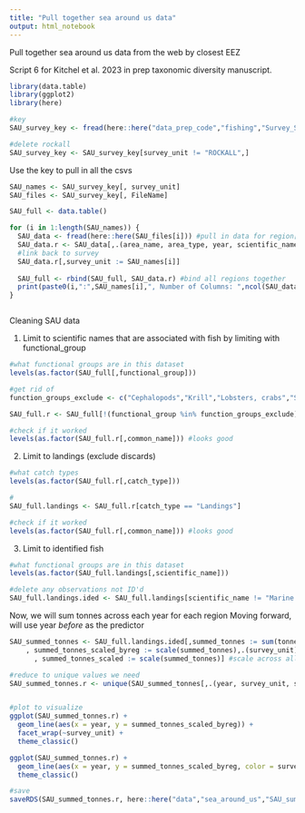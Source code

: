 ```yaml
---
title: "Pull together sea around us data"
output: html_notebook
---
```


Pull together sea around us data from the web by closest EEZ

Script 6 for Kitchel et al. 2023 in prep taxonomic diversity manuscript.


```r
library(data.table)
library(ggplot2)
library(here)

#key
SAU_survey_key <- fread(here::here("data_prep_code","fishing","Survey_SOU_Key.csv"))

#delete rockall
SAU_survey_key <- SAU_survey_key[survey_unit != "ROCKALL",]
```

Use the key to pull in all the csvs
```r
SAU_names <- SAU_survey_key[, survey_unit]
SAU_files <- SAU_survey_key[, FileName]

SAU_full <- data.table()

for (i in 1:length(SAU_names)) {
  SAU_data <- fread(here::here(SAU_files[i])) #pull in data for region[i]
  SAU_data.r <- SAU_data[,.(area_name, area_type, year, scientific_name, common_name, functional_group, commercial_group, fishing_entity, fishing_sector, catch_type, reporting_status, gear_type, end_use_type, tonnes, landed_value)]
  #link back to survey
  SAU_data.r[,survey_unit := SAU_names[i]]
  
  SAU_full <- rbind(SAU_full, SAU_data.r) #bind all regions together
  print(paste0(i,":",SAU_names[i],", Number of Columns: ",ncol(SAU_data)))
}



```
Cleaning SAU data

1. Limit to scientific names that are associated with fish by limiting with functional_group

```r
#what functional groups are in this dataset
levels(as.factor(SAU_full[,functional_group]))

#get rid of 
function_groups_exclude <- c("Cephalopods","Krill","Lobsters, crabs","Shrimps","Jellyfish","Other demersal invertebrates")

SAU_full.r <- SAU_full[!(functional_group %in% function_groups_exclude)]

#check if it worked
levels(as.factor(SAU_full.r[,common_name])) #looks good

```

2. Limit to landings (exclude discards)

```r
#what catch types
levels(as.factor(SAU_full.r[,catch_type]))

#
SAU_full.landings <- SAU_full.r[catch_type == "Landings"]

#check if it worked
levels(as.factor(SAU_full.r[,common_name])) #looks good

```

3. Limit to identified fish

```r
#what functional groups are in this dataset
levels(as.factor(SAU_full.landings[,scientific_name]))

#delete any observations not ID'd
SAU_full.landings.ided <- SAU_full.landings[scientific_name != "Marine fishes not identified"]


```

Now, we will sum tonnes across each year for each region
Moving forward, will use year *before* as the predictor
```r
SAU_summed_tonnes <- SAU_full.landings.ided[,summed_tonnes := sum(tonnes, na.rm = T),.(year, area_name, area_type, survey_unit)][ #key to include survey_unit because a few SAU data sets are in here multiple times
    , summed_tonnes_scaled_byreg := scale(summed_tonnes),.(survey_unit)][#scale by region (ie high relative to given region), this is what I plan to use
      , summed_tonnes_scaled := scale(summed_tonnes)] #scale across all values (ie high relative to all regions)

#reduce to unique values we need
SAU_summed_tonnes.r <- unique(SAU_summed_tonnes[,.(year, survey_unit, summed_tonnes, summed_tonnes_scaled, summed_tonnes_scaled_byreg)])


#plot to visualize
ggplot(SAU_summed_tonnes.r) +
  geom_line(aes(x = year, y = summed_tonnes_scaled_byreg)) +
  facet_wrap(~survey_unit) +
  theme_classic()

ggplot(SAU_summed_tonnes.r) +
  geom_line(aes(x = year, y = summed_tonnes_scaled_byreg, color = survey_unit)) +
  theme_classic()

#save
saveRDS(SAU_summed_tonnes.r, here::here("data","sea_around_us","SAU_summed_tonnes.rds"))
```

